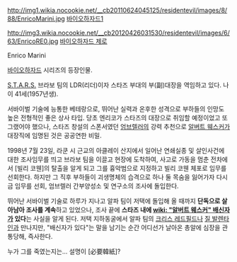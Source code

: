 http://img1.wikia.nocookie.net/__cb20110624045125/residentevil/images/8/88/EnricoMarini.jpg
[[바이오하자드1]]

http://img3.wikia.nocookie.net/__cb20120426031530/residentevil/images/6/63/EnricoRE0.jpg
[[바이오하자드 제로]]

Enrico Marini

[[바이오하자드]] 시리즈의 등장인물.

[[S.T.A.R.S.]] 브라보 팀의 LDR(리더)이자 스타즈 부대의 부(副)대장을 역임하고 있다. 나이 41세(1957년생).

서바이벌 기술에 능통한 베테랑으로, 뛰어난 실력과 온후한 성격으로 부하들의 인망도 높은 전형적인 좋은 상사 타입. 당초 엔리코가 스타즈의 대장으로 취임할 예정이었고 또 그랬어야 했으나, 스타즈 창설의 스폰서였던 [[엄브렐러]]의 강력 추천으로 [[알버트 웨스커]]가 대장직에 임명된 것은 공공연한 비밀.

1998년 7월 23일, 라쿤 시 근교의 아클레이 산지에서 일어난 연쇄실종 및 살인사건에 대한 조사임무를 띄고 브라보 팀을 이끌고 현장에 도착하여, 사고로 가동을 멈춘 전차에서 [빌리 코웬]의 탈출을 알게 되고 그를 흉악범으로 지정하고 빌리 코웬 체포로 임무를 선회한다. 하지만 그 직후 부하들이 괴생명체의 습격으로 하나 둘 목숨을 잃어가자 다시금 임무를 선회, 엄브렐러 간부양성소 및 연구소의 조사에 돌입한다. 

뛰어난 서바이벌 기술로 하루가 지나고 알파 팀이 저택에 돌입해 올 때까지 '''단독으로 살아남아 조사를 계속'''하고 있었으나, 조사 끝에 '''스타즈 내에 [[wiki: "알버트 웨스커" 배신자]]가 있다'''는 사실을 알게 된다. 저택 지하동굴에서 알파 팀의 [[크리스 레드필드]]나 [[질 발렌타인]]과 만나지만, "배신자가 있다"는 말을 남기는 순간 어디선가 날아온 총알에 심장을 관통당해, 즉사한다.

누가 그를 죽였는지는... 설명이 [必要韓紙]?  
